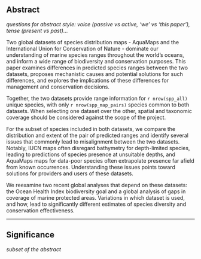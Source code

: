 
## Abstract

_questions for abstract style: voice (passive vs active, 'we' vs 'this paper'), tense (present vs past)..._

Two global datasets of species distribution maps - AquaMaps and the International Union for Conservation of Nature - dominate our understanding of marine species ranges throughout the world's oceans, and inform a wide range of biodiversity and conservation purposes.  This paper examines differences in predicted species ranges between the two datasets, proposes mechanistic causes and potential solutions for such differences, and explores the implications of these differences for management and conservation decisions.

<!--
The two datasets ostensibly describe the same information, but significant differences in methodology and intent could lead to dramatically different understandings of our marine ecosystems, with significant implications for policy and conservation recommendations.

Importantly, biases in taxonomic or spatial coverage within a dataset could shift management or conservation actions away from places or species that are most in need.(maybe Jetz 2008?)  Inaccurate indications of presence or absence could lead to inefficient or ineffective marine reserve systems and management plans. (Rondinini et al. 2006) (Jetz 2008?)
-->
Together, the two datasets provide range information for `r nrow(spp_all)` unique species, with only `r nrow(spp_map_pairs)` species common to both datasets.  When selecting one dataset over the other, spatial and taxonomic coverage should be considered against the scope of the project.
<!--
___what is the key takeaway for the taxonomic and spatial coverage analyses? can we say something about benefits of combining the two for better taxo coverage?___  Is this just tangential to the real storyline?  I think the taxonomic differences are important considerations when exploring the implications for OHI and MPA gap analysis
-->

For the subset of species included in both datasets, we compare the distribution and extent of the pair of predicted ranges and identify several issues that commonly lead to misalignment between the two datasets.  Notably, IUCN maps often disregard bathymetry for depth-limited species, leading to predictions of species presence at unsuitable depths, and AquaMaps maps for data-poor species often extrapolate presence far afield from known occurrences.  Understanding these issues points toward solutions for providers and users of these datasets.

We reexamine two recent global analyses that depend on these datasets: the Ocean Health Index biodiversity goal and a global analysis of gaps in coverage of marine protected areas.  Variations in which dataset is used, and how, lead to significantly different estimates of species diversity and conservation effectiveness.

-----

## Significance

_subset of the abstract_

